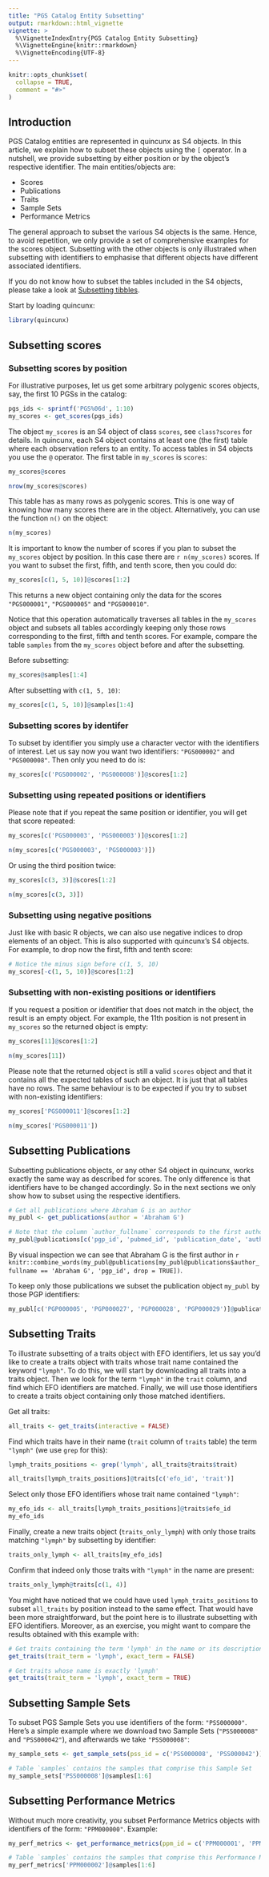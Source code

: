 ```yaml
---
title: "PGS Catalog Entity Subsetting"
output: rmarkdown::html_vignette
vignette: >
  %\VignetteIndexEntry{PGS Catalog Entity Subsetting}
  %\VignetteEngine{knitr::rmarkdown}
  %\VignetteEncoding{UTF-8}
---
```


```r
knitr::opts_chunk$set(
  collapse = TRUE,
  comment = "#>"
)
```

## Introduction

PGS Catalog entities are represented in quincunx as S4 objects. In this article, we explain how to subset these objects using the `[` operator. In a nutshell, we provide subsetting by either position or by the object's respective identifier. The main entities/objects are:

- Scores
- Publications
- Traits
- Sample Sets
- Performance Metrics

The general approach to subset the various S4 objects is the same. Hence, to avoid repetition, we only provide a set of comprehensive examples for the scores object. Subsetting with the other objects is only illustrated when subsetting with identifiers to emphasise that different objects have different associated identifiers.

If you do not know how to subset the tables included in the S4 objects, please take a look at [Subsetting tibbles](https://tibble.tidyverse.org/reference/subsetting.html).

Start by loading quincunx:

```r
library(quincunx)
```

## Subsetting scores

### Subsetting scores by position

For illustrative purposes, let us get some arbitrary polygenic scores objects, say, the first 10 PGSs in the catalog:

```r
pgs_ids <- sprintf('PGS%06d', 1:10)
my_scores <- get_scores(pgs_ids)
```

The object `my_scores` is an S4 object of class `scores`, see `class?scores` for details. In quincunx, each S4 object contains at least one (the first) table where each observation refers to an entity. To access tables in S4 objects you use the `@` operator. The first table in `my_scores` is `scores`:

```r
my_scores@scores

nrow(my_scores@scores)
```

This table has as many rows as polygenic scores. This is one way of knowing how many scores there are in the object. Alternatively, you can use the function `n()` on the object:

```r
n(my_scores)
```

It is important to know the number of scores if you plan to subset the `my_scores` object by position. In this case there are `r n(my_scores)` scores. If you want to subset the first, fifth, and tenth score, then you could do:

```r
my_scores[c(1, 5, 10)]@scores[1:2]
```

This returns a new object containing only the data for the scores `"PGS000001"`, `"PGS000005"` and `"PGS000010"`.

Notice that this operation automatically traverses all tables in the `my_scores` object and subsets all tables accordingly keeping only those rows corresponding to the first, fifth and tenth scores. For example, compare the table `samples` from the `my_scores` object before and after the subsetting.

Before subsetting:

```r
my_scores@samples[1:4]
```

After subsetting with `c(1, 5, 10)`:

```r
my_scores[c(1, 5, 10)]@samples[1:4]
```


### Subsetting scores by identifer

To subset by identifier you simply use a character vector with the identifiers of interest. Let us say now you want two identifiers: `"PGS000002"` and `"PGS000008"`. Then only you need to do is:

```r
my_scores[c('PGS000002', 'PGS000008')]@scores[1:2]
```

### Subsetting using repeated positions or identifiers

Please note that if you repeat the same position or identifier, you will get that score repeated:

```r
my_scores[c('PGS000003', 'PGS000003')]@scores[1:2]

n(my_scores[c('PGS000003', 'PGS000003')])
```

Or using the third position twice:

```r
my_scores[c(3, 3)]@scores[1:2]

n(my_scores[c(3, 3)])
```

### Subsetting using negative positions

Just like with basic R objects, we can also use negative indices to drop elements of an object. This is also supported with quincunx's S4 objects. For example, to drop now the first, fifth and tenth score:

```r
# Notice the minus sign before c(1, 5, 10)
my_scores[-c(1, 5, 10)]@scores[1:2]
```

### Subsetting with non-existing positions or identifiers

If you request a position or identifier that does not match in the object, the result is an empty object. For example, the 11th position is not present in `my_scores` so the returned object is empty:

```r
my_scores[11]@scores[1:2]

n(my_scores[11])
```

Please note that the returned object is still a valid `scores` object and that it contains all the expected tables of such an object. It is just that all tables have no rows. The same behaviour is to be expected if you try to subset with non-existing identifiers:

```r
my_scores['PGS000011']@scores[1:2]

n(my_scores['PGS000011'])
```

## Subsetting Publications

Subsetting publications objects, or any other S4 object in quincunx, works exactly the same way as described for scores. The only difference is that identifiers have to be changed accordingly. So in the next sections we only show how to subset using the respective identifiers.

```r
# Get all publications where Abraham G is an author
my_publ <- get_publications(author = 'Abraham G')

# Note that the column `author_fullname` corresponds to the first author.
my_publ@publications[c('pgp_id', 'pubmed_id', 'publication_date', 'author_fullname')]
```

By visual inspection we can see that Abraham G is the first author in `r knitr::combine_words(my_publ@publications[my_publ@publications$author_fullname == 'Abraham G', 'pgp_id', drop = TRUE])`.

To keep only those publications we subset the publication object `my_publ` by those PGP identifiers:

```r
my_publ[c('PGP000005', 'PGP000027', 'PGP000028', 'PGP000029')]@publications[c('pgp_id', 'pubmed_id', 'publication_date', 'author_fullname')]
```

## Subsetting Traits

To illustrate subsetting of a traits object with EFO identifiers, let us say you'd like to create a traits object with traits whose trait name contained the keyword `"lymph"`. To do this, we will start by downloading all traits into a traits object. Then we look for the term `"lymph"` in the `trait` column, and find which EFO identifiers are matched. Finally, we will use those identifiers to create a traits object containing only those matched identifiers.

Get all traits:

```r
all_traits <- get_traits(interactive = FALSE)
```

Find which traits have in their name (`trait` column of `traits` table) the term `"lymph"` (we use `grep` for this):

```r
lymph_traits_positions <- grep('lymph', all_traits@traits$trait)

all_traits[lymph_traits_positions]@traits[c('efo_id', 'trait')]
```

Select only those EFO identifiers whose trait name contained `"lymph"`:

```r
my_efo_ids <- all_traits[lymph_traits_positions]@traits$efo_id
my_efo_ids
```

Finally, create a new traits object (`traits_only_lymph`) with only those traits matching `"lymph"` by subsetting by identifier:

```r
traits_only_lymph <- all_traits[my_efo_ids]
```

Confirm that indeed only those traits with `"lymph"` in the name are present:

```r
traits_only_lymph@traits[c(1, 4)]
```

You might have noticed that we could have used `lymph_traits_positions` to subset `all_traits` by position instead to the same effect. That would have been more straightforward, but the point here is to illustrate subsetting with EFO identifiers. Moreover, as an exercise, you might want to compare the results obtained with this example with:

```r
# Get traits containing the term 'lymph' in the name or its description
get_traits(trait_term = 'lymph', exact_term = FALSE)

# Get traits whose name is exactly 'lymph'
get_traits(trait_term = 'lymph', exact_term = TRUE)
```

## Subsetting Sample Sets

To subset PGS Sample Sets you use identifiers of the form: `"PSS000000"`. Here's a simple example where we download two Sample Sets (`"PSS000008"` and `"PSS000042"`), and afterwards we take `"PSS000008"`:

```r
my_sample_sets <- get_sample_sets(pss_id = c('PSS000008', 'PSS000042'))

# Table `samples` contains the samples that comprise this Sample Set
my_sample_sets['PSS000008']@samples[1:6]
```

## Subsetting Performance Metrics

Without much more creativity, you subset Performance Metrics objects with identifiers of the form: `"PPM000000"`. Example:

```r
my_perf_metrics <- get_performance_metrics(ppm_id = c('PPM000001', 'PPM000002'))

# Table `samples` contains the samples that comprise this Performance Metrics
my_perf_metrics['PPM000002']@samples[1:6]
```
